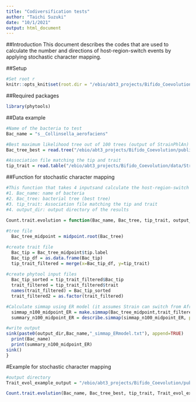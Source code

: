 ```yaml
---
title: "Codiversification tests"
author: "Taichi Suzuki"
date: "10/1/2021"
output: html_document
---
```


##Introduction
This document describes the codes that are used to calculate the number and directions of host-region-switch events by applying stochastic character mapping.

##Setup
```r
#Set root r
knitr::opts_knit$set(root.dir = "/ebio/abt3_projects/Bifido_Coevolution/publication_codes/")
```

##Required packages
```r
library(phytools)
```


##Data example
```r
#Name of the bacteria to test
Bac_name = "s__Collinsella_aerofaciens" 

#Best maximum likelihood tree out of 100 trees (output of StrainPhlAn)
Bac_tree_best = read.tree("/ebio/abt3_projects/Bifido_Coevolution/publication_codes/Example_data/s__Collinsella_aerofaciens_best.tree") 

#Association file matching the tip and trait
tip_trait = read.table("/ebio/abt3_projects/Bifido_Coevolution/data/StrainPhlAn_2021/llmgps/assoc_files/BacTip_Trait2.txt", header = TRUE)
```


##Function for stochastic character mapping
```r
#This function that takes 4 inputsand calculate the host-region-switch events based on Equal Rates model using a midpoint rooted tree.   
#1. Bac_name: name of bacteria
#2. Bac_tree: bacterial tree (best tree)
#3. tip_trait: Association file matching the tip and trait
#4. output_dir: output directory of the results

Count.trait.evolution = function(Bac_name, Bac_tree, tip_trait, output_dir){
  
#tree file
  Bac_tree_midpoint = midpoint.root(Bac_tree)

#create trait file
  Bac_tip = Bac_tree_midpoint$tip.label
  Bac_tip_df = as.data.frame(Bac_tip)
  tip_trait_filtered = merge(x=Bac_tip_df, y=tip_trait)
  
#create phytool input files
  Bac_tip_sorted = tip_trait_filtered$Bac_tip
  trait_filtered = tip_trait_filtered$trait
  names(trait_filtered) = Bac_tip_sorted
  trait_filtered2 = as.factor(trait_filtered)

#Calculate simmap using ER model (it assumes Strain can switch from Africa to Europe and Europe to Africa in equal probability)
  simmap_n100_midpoint_ER = make.simmap(Bac_tree_midpoint,trait_filtered2,model="ER",nsim=100)
  summary_n100_midpoint_ER = describe.simmap(simmap_n100_midpoint_ER, plot = FALSE)

#write output 
sink(paste0(output_dir,Bac_name,"_simmap_ERmodel.txt"), append=TRUE)
  print(Bac_name)
  print(summary_n100_midpoint_ER)
sink()
}
```

#Example for stochastic character mapping
```r
#output directory
Trait_evol_example_output = "/ebio/abt3_projects/Bifido_Coevolution/publication_codes/Example_data/"

Count.trait.evolution(Bac_name, Bac_tree_best, tip_trait, Trait_evol_example_output)
```

